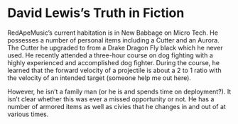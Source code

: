 # David Lewis's Truth in Fiction

RedApeMusic's current habitation is in New Babbage on Micro Tech. He possesses a number of personal items including a Cutter and an Aurora. The Cutter he upgraded to from a Drake Dragon Fly black which he never used. He recently attended a three-hour course on dog fighting with a highly experienced and accomplished dog fighter. During the course, he learned that the forward velocity of a projectile is about a 2 to 1 ratio with the velocity of an intended target (someone help me out here).

However, he isn't a family man (or he is and spends time on deployment?). It isn't clear whether this was ever a missed opportunity or not. He has a number of armored items as well as civies that he changes in and out of at various times.


